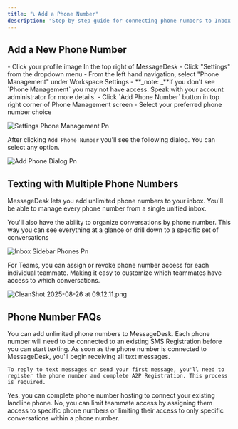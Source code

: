 ```yaml
---
title: "📞 Add a Phone Number"
description: "Step-by-step guide for connecting phone numbers to Inbox by MessageDesk."
---
```


## Add a New Phone Number

<Steps>
  <Step title="Navigate to Settings" iconType="regular" stepNumber={1} titleSize="h3">
    - Click your profile image In the top right of MessageDesk
    - Click "Settings" from the dropdown menu
  </Step>
  <Step title="Click Phone Management" stepNumber={2} titleSize="h3">
    - From the left hand navigation, select "Phone Management" under Workspace Settings
      - **_note: _**if you don't see `Phone Management` you may not have access. Speak with your account administrator for more details.
  </Step>
  <Step title="Click `Add Phone Number` " stepNumber={3} titleSize="h3">
    - Click `Add Phone Number` button in top right corner of Phone Management screen
    - Select your preferred phone number choice
  </Step>
</Steps>

![Settings Phone Management Pn](/images/settings-phone-management.png)

After clicking `Add Phone Number` you'll see the following dialog. You can select any option.

![Add Phone Dialog Pn](/images/add-phone-dialog.png)

## Texting with Multiple Phone Numbers

MessageDesk lets you add unlimited phone numbers to your inbox. You'll be able to manage every phone number from a single unified inbox.

You'll also have the ability to organize conversations by phone number. This way you can see everything at a glance or drill down to a specific set of conversations

![Inbox Sidebar Phones Pn](/images/inbox-sidebar-phones.png)

For Teams, you can assign or revoke phone number access for each individual teammate. Making it easy to customize which teammates have access to which conversations.

![CleanShot 2025-08-26 at 09.12.11.png](/images/CleanShot2025-08-26at09.12.11.png)

## Phone Number FAQs

<AccordionGroup>
  <Accordion title="How many phone numbers can I add?" icon="phone" iconType="solid">
    You can add unlimited phone numbers to MessageDesk. Each phone number will need to be connected to an existing SMS Registration before you can start texting.
  </Accordion>
  <Accordion title="Can I text right away?" icon="message" iconType="solid">
    As soon as the phone number is connected to MessageDesk, you'll begin receiving all text messages.

    To reply to text messages or send your first message, you'll need to register the phone number and complete A2P Registration. This process is required.
  </Accordion>
  <Accordion title="Can I connect my existing landline?" icon="question" iconType="solid">
    Yes, you can complete phone number hosting to connect your existing landline phone.
  </Accordion>
  <Accordion title="Does every Teammate see every conversation?" icon="question" iconType="regular">
    No, you can limit teammate access by assigning them access to specific phone numbers or limiting their access to only specific conversations within a phone number.
  </Accordion>
</AccordionGroup>